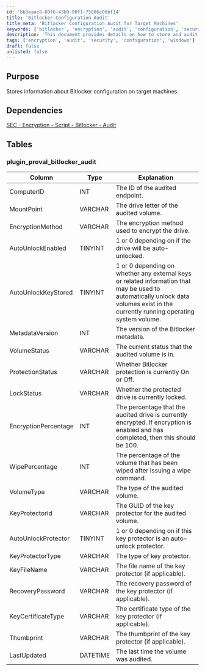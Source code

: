 ```yaml
---
id: 'bb3eaac8-80f6-43b9-90f1-75886c06bf14'
title: 'Bitlocker Configuration Audit'
title_meta: 'Bitlocker Configuration Audit for Target Machines'
keywords: ['bitlocker', 'encryption', 'audit', 'configuration', 'security']
description: 'This document provides details on how to store and audit Bitlocker configuration information on target machines, including the various parameters and statuses related to Bitlocker encryption.'
tags: ['encryption', 'audit', 'security', 'configuration', 'windows']
draft: false
unlisted: false
---
```

## Purpose

Stores information about Bitlocker configuration on target machines.

## Dependencies

[SEC - Encryption - Script - Bitlocker - Audit](https://proval.itglue.com/DOC-5078775-8943478)

## Tables

### plugin_proval_bitlocker_audit

| Column                     | Type      | Explanation                                                                                                                     |
|---------------------------|-----------|-------------------------------------------------------------------------------------------------------------------------------|
| ComputerID                | INT       | The ID of the audited endpoint.                                                                                               |
| MountPoint                | VARCHAR   | The drive letter of the audited volume.                                                                                       |
| EncryptionMethod          | VARCHAR   | The encryption method used to encrypt the drive.                                                                              |
| AutoUnlockEnabled         | TINYINT   | 1 or 0 depending on if the drive will be auto-unlocked.                                                                      |
| AutoUnlockKeyStored       | TINYINT   | 1 or 0 depending on whether any external keys or related information that may be used to automatically unlock data volumes exist in the currently running operating system volume. |
| MetadataVersion           | INT       | The version of the Bitlocker metadata.                                                                                        |
| VolumeStatus              | VARCHAR   | The current status that the audited volume is in.                                                                            |
| ProtectionStatus          | VARCHAR   | Whether Bitlocker protection is currently On or Off.                                                                         |
| LockStatus                | VARCHAR   | Whether the protected drive is currently locked.                                                                              |
| EncryptionPercentage      | INT       | The percentage that the audited drive is currently encrypted. If encryption is enabled and has completed, then this should be 100. |
| WipePercentage            | INT       | The percentage of the volume that has been wiped after issuing a wipe command.                                               |
| VolumeType                | VARCHAR   | The type of the audited volume.                                                                                               |
| KeyProtectorId            | VARCHAR   | The GUID of the key protector for the audited volume.                                                                         |
| AutoUnlockProtector       | TINYINT   | 1 or 0 depending on if this key protector is an auto-unlock protector.                                                       |
| KeyProtectorType          | VARCHAR   | The type of key protector.                                                                                                    |
| KeyFileName               | VARCHAR   | The file name of the key protector (if applicable).                                                                          |
| RecoveryPassword          | VARCHAR   | The recovery password of the key protector (if applicable).                                                                   |
| KeyCertificateType        | VARCHAR   | The certificate type of the key protector (if applicable).                                                                    |
| Thumbprint                | VARCHAR   | The thumbprint of the key protector (if applicable).                                                                         |
| LastUpdated               | DATETIME  | The last time the volume was audited.                                                                                         |












